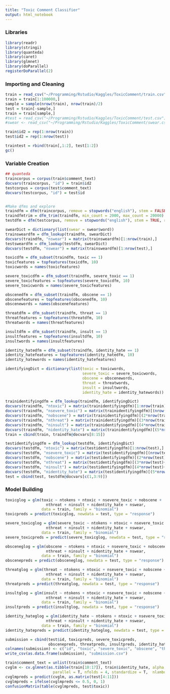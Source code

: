```yaml
---
title: "Toxic Comment Classifier"
output: html_notebook
---
```


### Libraries

```r
library(readr)
library(stringi)
library(quanteda)
library(caret)
library(glmnet)
library(doParallel)
registerDoParallel(2)
```

### Importing and Cleaning

```r
train = read_csv("~/Programming/Rstudio/Kaggles/ToxicComment/train.csv")
train = train[1:100000,]
sample = sample(nrow(train), nrow(train)/2)
test = train[-sample,]
train = train[sample,]
#test = read_csv("~/Programming/Rstudio/Kaggles/ToxicComment/test.csv")
#swear <- read_csv("~/Programming/Rstudio/Kaggles/ToxicComment/swear.csv", col_names = "word")

train$id2 = rep(1:nrow(train))
test$id2 = rep(1:nrow(test))

traintest = rbind(train[,1:2], test[1:2])
gc()
```

### Variable Creation

```r
## quanteda
traincorpus = corpus(train$comment_text)
docvars(traincorpus, "id") = train$id2
testcorpus = corpus(test$comment_text)
docvars(testcorpus, "id") = test$id


#Make dfms and explore
traindfm = dfm(traincorpus, remove = stopwords("english"), stem = FALSE, remove_punct = TRUE)
traindfmtrim = dfm_trim(traindfm, min_count = 2000, max_count = 20000)
testdfm = dfm(testcorpus, remove = stopwords("english"), stem = TRUE, remove_punct = TRUE)

swearDict = dictionary(list(swear = swear$word))
trainsweardfm = dfm_lookup(traindfm, swearDict)
docvars(traindfm, "nswear") = matrix(trainsweardfm)[1:nrow(train),]
testsweardfm = dfm_lookup(testdfm, swearDict)
docvars(testdfm, "nswear") = matrix(trainsweardfm)[1:nrow(test),]

toxicdfm = dfm_subset(traindfm, toxic == 1)
toxicfeatures = topfeatures(toxicdfm, 10)
toxicwords = names(toxicfeatures)

severe_toxicdfm = dfm_subset(traindfm, severe_toxic == 1)
severe_toxicfeatures = topfeatures(severe_toxicdfm, 10)
severe_toxicwords = names(severe_toxicfeatures)

obscenedfm = dfm_subset(traindfm, obscene == 1)
obscenefeatures = topfeatures(obscenedfm, 10)
obscenewords = names(obscenefeatures)

threatdfm = dfm_subset(traindfm, threat == 1)
threatfeatures = topfeatures(threatdfm, 10)
threatwords = names(threatfeatures)

insultdfm = dfm_subset(traindfm, insult == 1)
insultfeatures = topfeatures(insultdfm, 10)
insultwords = names(insultfeatures)

identity_hatedfm = dfm_subset(traindfm, identity_hate == 1)
identity_hatefeatures = topfeatures(identity_hatedfm, 10)
identity_hatewords = names(identity_hatefeatures)

identifyingDict = dictionary(list(toxic = toxicwords,
                                  severe_toxic = severe_toxicwords,
                                  obscene = obscenewords,
                                  threat = threatwords,
                                  insult = insultwords,
                                  identity_hate = identity_hatewords))

trainidentifyingdfm = dfm_lookup(traindfm, identifyingDict)
docvars(traindfm, "ntoxic") = matrix(trainidentifyingdfm)[1:nrow(train),]
docvars(traindfm, "nsevere_toxic") = matrix(trainidentifyingdfm)[(nrow(train)+1):(2*nrow(train)),]
docvars(traindfm, "nobscene") = matrix(trainidentifyingdfm)[(2*nrow(train)+1):(3*nrow(train)),]
docvars(traindfm, "nthreat") = matrix(trainidentifyingdfm)[(3*nrow(train)+1):(4*nrow(train)),]
docvars(traindfm, "ninsult") = matrix(trainidentifyingdfm)[(4*nrow(train)+1):(5*nrow(train)),]
docvars(traindfm, "nidentity_hate") = matrix(trainidentifyingdfm)[(5*nrow(train)+1):(6*nrow(train)),]
train = cbind(train, traindfm@docvars[8:15])

testidentifyingdfm = dfm_lookup(testdfm, identifyingDict)
docvars(testdfm, "ntoxic") = matrix(testidentifyingdfm)[1:nrow(test),]
docvars(testdfm, "nsevere_toxic") = matrix(testidentifyingdfm)[(nrow(test)+1):(2*nrow(test)),]
docvars(testdfm, "nobscene") = matrix(testidentifyingdfm)[(2*nrow(test)+1):(3*nrow(test)),]
docvars(testdfm, "nthreat") = matrix(testidentifyingdfm)[(3*nrow(test)+1):(4*nrow(test)),]
docvars(testdfm, "ninsult") = matrix(testidentifyingdfm)[(4*nrow(test)+1):(5*nrow(test)),]
docvars(testdfm, "nidentity_hate") = matrix(testidentifyingdfm)[(5*nrow(test)+1):(6*nrow(test)),]
test = cbind(test, testdfm@docvars[c(1,3:9)])
```




### Model Building

```r
toxicglog = glm(toxic ~ ntokens + ntoxic + nsevere_toxic + nobscene + 
                  nthreat + ninsult + nidentity_hate + nswear,
                data = train, family = "binomial")
toxicpreds = predict(toxicglog, newdata = test, type = "response")

severe_toxicglog = glm(severe_toxic ~ ntokens + ntoxic + nsevere_toxic + nobscene + 
                  nthreat + ninsult + nidentity_hate + nswear,
                data = train, family = "binomial")
severe_toxicpreds = predict(severe_toxicglog, newdata = test, type = "response")

obsceneglog = glm(obscene ~ ntokens + ntoxic + nsevere_toxic + nobscene + 
                  nthreat + ninsult + nidentity_hate + nswear,
                data = train, family = "binomial")
obscenepreds = predict(obsceneglog, newdata = test, type = "response")

threatglog = glm(threat ~ ntokens + ntoxic + nsevere_toxic + nobscene + 
                  nthreat + ninsult + nidentity_hate + nswear,
                data = train, family = "binomial")
threatpreds = predict(threatglog, newdata = test, type = "response")

insultglog = glm(insult ~ ntokens + ntoxic + nsevere_toxic + nobscene + 
                  nthreat + ninsult + nidentity_hate + nswear,
                data = train, family = "binomial")
insultpreds = predict(insultglog, newdata = test, type = "response")

identity_hateglog = glm(identity_hate ~ ntokens + ntoxic + nsevere_toxic + nobscene + 
                  nthreat + ninsult + nidentity_hate + nswear,
                data = train, family = "binomial")
identity_hatepreds = predict(identity_hateglog, newdata = test, type = "response")

submission = cbind(test$id, toxicpreds, severe_toxicpreds,
                   obscenepreds, threatpreds, insultpreds, identity_hatepreds)
colnames(submission) <- c("id", "toxic", "severe_toxic", "obscene", "threat", "insult", "identity_hate")
write_csv(as.data.frame(submission), "submission.csv")
```


```r
train$comment_text = unlist(train$comment_text)
cvglm <- cv.glmnet(as.tibble(train[10:17]), train$identity_hate, alpha = 0, family = "binomial", type.measure = "auc",
                     parallel = T, nfolds = 4, standardize = T,  nlambda = 50)
cvglmpreds = predict(cvglm, as.matrix(test[4:11]))
cvglmpreds = ifelse(cvglmpreds <= 0.5, 0, 1)
confusionMatrix(table(cvglmpreds, test$toxic))




```

